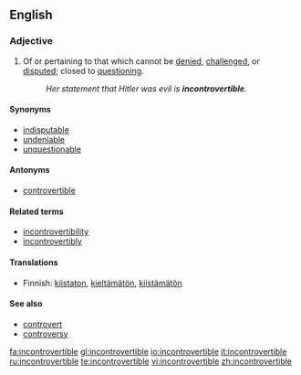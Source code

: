 ==English==
===Adjective===
{{en-adj}}
#Of or pertaining to that which cannot be [[denied]], [[challenged]], or [[disputed]]; closed to [[question]]ing.
#:''Her statement that Hitler was evil is '''incontrovertible'''.''

====Synonyms====
*[[indisputable]]
*[[undeniable]]
*[[unquestionable]]

====Antonyms====
*[[controvertible]]

====Related terms====
*[[incontrovertibility]]
*[[incontrovertibly]]

====Translations====
*Finnish: [[kiistaton]], [[kieltämätön]], [[kiistämätön]]

====See also====
*[[controvert]]
*[[controversy]]

[[fa:incontrovertible]]
[[gl:incontrovertible]]
[[io:incontrovertible]]
[[it:incontrovertible]]
[[ru:incontrovertible]]
[[te:incontrovertible]]
[[vi:incontrovertible]]
[[zh:incontrovertible]]